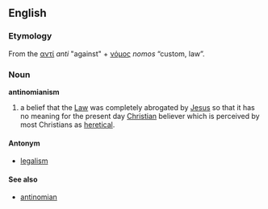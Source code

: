 ==English==
===Etymology===
From the {{Gk.}} [[αντί]] ''anti'' "against" + [[νόμος]] ''nomos'' “custom, law”.

===Noun===
'''antinomianism'''
# {{Christianity}} a belief that the [[Law]] was completely abrogated by [[Jesus]] so that it has no meaning for the present day [[Christian]] believer which is perceived by most Christians as [[heretical]].

====Antonym====
*[[legalism]]

====See also====
*[[antinomian]]
